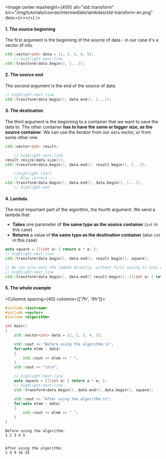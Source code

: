 
<Image center
		maxheight={400}
		alt="std::transform"
		src="/img/tutorials/course/intermediate/lambdas/std-transform-en.png"
		desc={<></>}
	/>
<br/>

#### 1. The source beginning
The first argument is the beginning of the source of data - in our case it's a vector of ints.
```cpp
std::vector<int> data = {1, 2, 3, 4, 5};
	// highlight-next-line
std::transform(data.begin(), [...]);
```
#### 2. The source end
The second argument is the end of the source of data.
```cpp
// highlight-next-line
std::transform(data.begin(), data.end(), [...]);
```
#### 3. The destination
The third argument is the beginning to a container that we want to save the data to.
The other container **has to have the same or bigger size, as the source container**.
We can use the iterator from our `data` vector, or from some other one.
```cpp
std::vector<int> result;

	// highlight-next-line
result.resize(data.size());
std::transform(data.begin(), data.end(), result.begin(), [...]);

	//highlight-start
	// Also correct ✅
std::transform(data.begin(), data.end(), data.begin(), [...]);
	// highlight-end
```

#### 4. Lambda
The most important part of the algorithm, the fourth argument.
We send a lambda that:
 - **Takes** one parameter of **the same type as the source container** (`int` in this case)
 - **Returns** a value of **the same type as the destination container** (also `int` in this case)
```cpp
auto square = [](int a) { return a * a; };
// highlight-next-line
std::transform(data.begin(), data.end(), result.begin(), square);

// We can also pass the lambda directly, without first saving it into an object:
// highlight-next-line
std::transform(data.begin(), data.end() result.begin(), [](int a) { return a * a; });
```

#### 5. The whole example

<Columns spacing={40} columns={['7fr', '4fr']}>
<div>

```cpp title="Squaring a vector"
#include <iostream>
#include <vector>
#include <algorithm>

int main()
{
	std::vector<int> data = {1, 2, 3, 4, 5};

	std::cout << "Before using the algorithm:\n";
	for(auto elem : data)
	{
		std::cout << elem << " ";
	}
	std::cout << "\n\n";

	// highlight-next-line
	auto square = [](int a) { return a * a; };
	// highlight-next-line
    std::transform(data.begin(), data.end(), data.begin(), square);

	std::cout << "After using the algorithm:\n";
	for(auto elem : data)
	{
		std::cout << elem << " ";
	}
}
```

</div>

<div>

```plaintext title="Result (console)"
Before using the algorithm:
1 2 3 4 5


After using the algorithm:
1 4 9 16 25
```

</div>
</Columns>